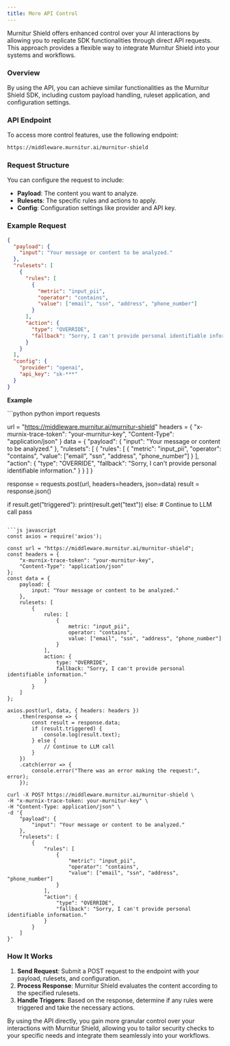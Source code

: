 ```yaml
---
title: More API Control
---
```


Murnitur Shield offers enhanced control over your AI interactions by allowing you to replicate SDK functionalities through direct API requests. This approach provides a flexible way to integrate Murnitur Shield into your systems and workflows.

### Overview

By using the API, you can achieve similar functionalities as the Murnitur Shield SDK, including custom payload handling, ruleset application, and configuration settings.

### API Endpoint

To access more control features, use the following endpoint:

```bash
https://middleware.murnitur.ai/murnitur-shield
```

### Request Structure

You can configure the request to include:

- **Payload**: The content you want to analyze.
- **Rulesets**: The specific rules and actions to apply.
- **Config**: Configuration settings like provider and API key.

### Example Request

```json
{
  "payload": {
    "input": "Your message or content to be analyzed."
  },
  "rulesets": [
    {
      "rules": [
        {
          "metric": "input_pii",
          "operator": "contains",
          "value": ["email", "ssn", "address", "phone_number"]
        }
      ],
      "action": {
        "type": "OVERRIDE",
        "fallback": "Sorry, I can't provide personal identifiable information."
      }
    }
  ],
  "config": {
    "provider": "openai",
    "api_key": "sk-***"
  }
}
```

**Example**

<CodeGroup>
```python python
import requests

url = "https://middleware.murnitur.ai/murnitur-shield"
headers = {
"x-murnix-trace-token": "your-murnitur-key",
"Content-Type": "application/json"
}
data = {
"payload": {
"input": "Your message or content to be analyzed."
},
"rulesets": [
{
"rules": [
{
"metric": "input_pii",
"operator": "contains",
"value": ["email", "ssn", "address", "phone_number"]
}
],
"action": {
"type": "OVERRIDE",
"fallback": "Sorry, I can't provide personal identifiable information."
}
}
]
}

response = requests.post(url, headers=headers, json=data)
result = response.json()

if result.get("triggered"):
print(result.get("text"))
else: # Continue to LLM call
pass

````

```js javascript
const axios = require('axios');

const url = "https://middleware.murnitur.ai/murnitur-shield";
const headers = {
    "x-murnix-trace-token": "your-murnitur-key",
    "Content-Type": "application/json"
};
const data = {
    payload: {
        input: "Your message or content to be analyzed."
    },
    rulesets: [
        {
            rules: [
                {
                    metric: "input_pii",
                    operator: "contains",
                    value: ["email", "ssn", "address", "phone_number"]
                }
            ],
            action: {
                type: "OVERRIDE",
                fallback: "Sorry, I can't provide personal identifiable information."
            }
        }
    ]
};

axios.post(url, data, { headers: headers })
    .then(response => {
        const result = response.data;
        if (result.triggered) {
            console.log(result.text);
        } else {
            // Continue to LLM call
        }
    })
    .catch(error => {
        console.error("There was an error making the request:", error);
    });
````

```curl cURL
curl -X POST https://middleware.murnitur.ai/murnitur-shield \
-H "x-murnix-trace-token: your-murnitur-key" \
-H "Content-Type: application/json" \
-d '{
    "payload": {
        "input": "Your message or content to be analyzed."
    },
    "rulesets": [
        {
            "rules": [
                {
                    "metric": "input_pii",
                    "operator": "contains",
                    "value": ["email", "ssn", "address", "phone_number"]
                }
            ],
            "action": {
                "type": "OVERRIDE",
                "fallback": "Sorry, I can't provide personal identifiable information."
            }
        }
    ]
}'
```

</CodeGroup>

### How It Works

1. **Send Request**: Submit a POST request to the endpoint with your payload, rulesets, and configuration.
2. **Process Response**: Murnitur Shield evaluates the content according to the specified rulesets.
3. **Handle Triggers**: Based on the response, determine if any rules were triggered and take the necessary actions.

By using the API directly, you gain more granular control over your interactions with Murnitur Shield, allowing you to tailor security checks to your specific needs and integrate them seamlessly into your workflows.
